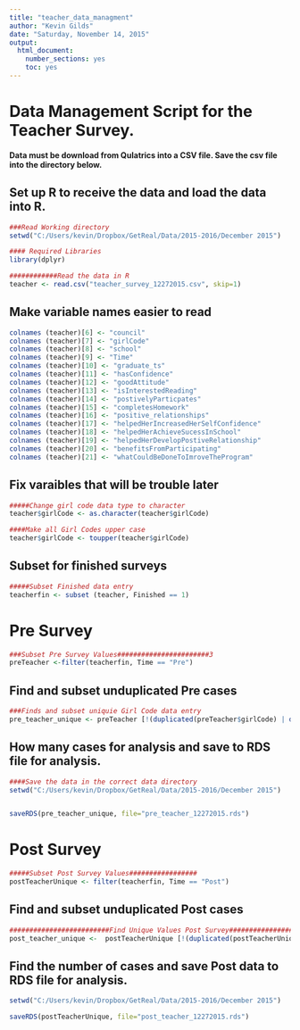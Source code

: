 ```yaml
---
title: "teacher_data_managment"
author: "Kevin Gilds"
date: "Saturday, November 14, 2015"
output:
  html_document:
    number_sections: yes
    toc: yes
---
```


# Data Management Script for the Teacher Survey. 


**Data must be download from Qulatrics into a CSV file. Save the csv file into the directory below.**


## Set up R to receive the data and load the data into R. 

```r
###Read Working directory
setwd("C:/Users/kevin/Dropbox/GetReal/Data/2015-2016/December 2015")

#### Required Libraries
library(dplyr)

############Read the data in R
teacher <- read.csv("teacher_survey_12272015.csv", skip=1)


```



## Make variable names easier to read

```r
colnames (teacher)[6] <- "council"
colnames (teacher)[7] <- "girlCode"
colnames (teacher)[8] <- "school"
colnames (teacher)[9] <- "Time"
colnames (teacher)[10] <- "graduate_ts"
colnames (teacher)[11] <- "hasConfidence"
colnames (teacher)[12] <- "goodAttitude"
colnames (teacher)[13] <- "isInterestedReading"
colnames (teacher)[14] <- "postivelyParticpates"
colnames (teacher)[15] <- "completesHomework"
colnames (teacher)[16] <- "positive_relationships"
colnames (teacher)[17] <- "helpedHerIncreasedHerSelfConfidence"
colnames (teacher)[18] <- "helpedHerAchieveSucessInSchool"
colnames (teacher)[19] <- "helpedHerDevelopPostiveRelationship"
colnames (teacher)[20] <- "benefitsFromParticipating"
colnames (teacher)[21] <- "whatCouldBeDoneToImroveTheProgram"

```


## Fix varaibles that will be trouble later

```r

#####Change girl code data type to character 
teacher$girlCode <- as.character(teacher$girlCode)

####Make all Girl Codes upper case
teacher$girlCode <- toupper(teacher$girlCode)


```


## Subset for finished surveys

```r

#####Subset Finished data entry
teacherfin <- subset (teacher, Finished == 1)


```


# Pre Survey

```r

###Subset Pre Survey Values#######################3
preTeacher <-filter(teacherfin, Time == "Pre")


```


## Find and subset unduplicated Pre cases
```r

###Finds and subset uniquie Girl Code data entry
pre_teacher_unique <- preTeacher [!(duplicated(preTeacher$girlCode) | duplicated(preTeacher$girlCode, fromLast=TRUE)),]


```


## How many cases for analysis and save to RDS file for analysis.

```r
####Save the data in the correct data directory
setwd("C:/Users/kevin/Dropbox/GetReal/Data/2015-2016/December 2015")


saveRDS(pre_teacher_unique, file="pre_teacher_12272015.rds")


```


# Post Survey

```r

#####Subset Post Survey Values#################
postTeacherUnique <- filter(teacherfin, Time == "Post")


```


## Find and subset unduplicated Post cases
```r
#########################Find Unique Values Post Survey################
post_teacher_unique <-  postTeacherUnique [!(duplicated(postTeacherUnique$girlCode) | duplicated(postTeacherUnique$girlCode, fromLast=TRUE)),]

```

##  Find the number of cases and save Post data to RDS file for analysis. 
```r

setwd("C:/Users/kevin/Dropbox/GetReal/Data/2015-2016/December 2015")

saveRDS(postTeacherUnique, file="post_teacher_12272015.rds")


```

